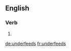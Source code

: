 ==English==

===Verb===
{{head|en}}

# {{en-third-person singular of|underfeed}}

[[de:underfeeds]]
[[fr:underfeeds]]
